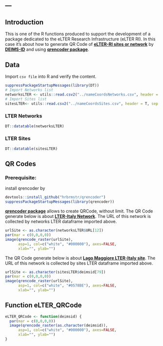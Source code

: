 ---
---

## Introduction
This is one of the R functions produced to support the development of a package dedicated to the eLTER Research Infrastructure (eLTER RI). In this case it’s about how to generate QR Code of [**eLTER-RI sites or network**](https://deims.org/models) by [**DEIMS-ID**](https://deims.org/docs/deimsid.html) and using [**qrencoder package**](https://github.com/hrbrmstr/qrencoder).

## Data
Import `csv file` into R and verify the content.
```r
suppressPackageStartupMessages(library(DT))
# Import Networks list
networksLTER <- utils::read.csv2("../nameCoordsNetworks.csv", header = T, sep = ",")
# Import Sites list
sitesLTER<- utils::read.csv2("../nameCoordsSites.csv", header = T, sep = ";")
```

### LTER Networks
```r
DT::datatable(networksLTER)
```

### LTER Sites
```r
DT::datatable(sitesLTER)
```

## QR Codes
### Prerequisite:
install qrencoder by
```r
devtools::install_github("hrbrmstr/qrencoder")
suppressPackageStartupMessages(library(qrencoder))
```

[**qrencoder package**](https://github.com/hrbrmstr/qrencoder) allows to create QRCode, without limit.
The QR Code generate below is about [**LTER-Italy Network**](https://deims.org/f30007c4-8a6e-4f11-ab87-569db54638fe). The URL of this network is collected by networks LTER dataframe imported above.

```r
urlSite <- as.character(networksLTER$URL[12])
par(mar = c(0,0,0,0))
image(qrencode_raster(urlSite), 
      asp=1, col=c("white", "#000000"), axes=FALSE, 
      xlab="", ylab="")
```

The QR Code generate below is about [**Lago Maggiore LTER-Italy site**](https://deims.org/f30007c4-8a6e-4f11-ab87-569db54638fe). The URL of this network is collected by sites LTER dataframe imported above.
```r
urlSite <- as.character(sitesLTER$deimsid[79])
par(mar = c(0,0,0,0))
image(qrencode_raster(urlSite), 
      asp=1, col=c("white", "#0578BE"), axes=FALSE, 
      xlab="", ylab="")
```

## Function eLTER_QRCode
```r
eLTER_QRCode <- function(deimsid) {
  par(mar = c(0,0,0,0))
  image(qrencode_raster(as.character(deimsid)), 
      asp=1, col=c("white", "#000000"), axes=FALSE, 
      xlab="", ylab="")
}
```

